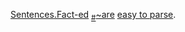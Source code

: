 [[Sentences]][[.Fact-ed]] <sub>[[Fact-539af6f3-1824-4c02-be32-d31a65afbbe7|#]]</sub>[[~are]] [[easy to parse]].